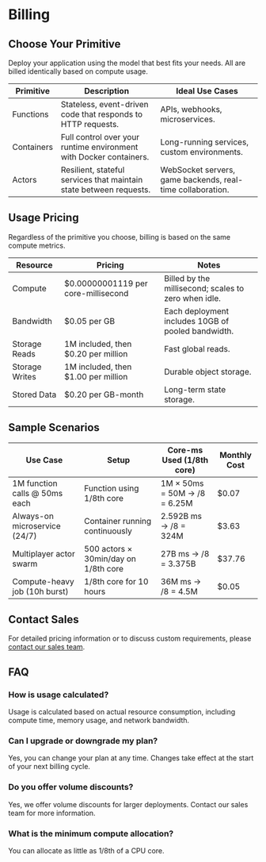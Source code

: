 # Billing

## Choose Your Primitive

Deploy your application using the model that best fits your needs. All are billed identically based on compute usage.

| Primitive   | Description                                                      | Ideal Use Cases                                         |
|-------------|------------------------------------------------------------------|---------------------------------------------------------|
| Functions   | Stateless, event-driven code that responds to HTTP requests.     | APIs, webhooks, microservices.                          |
| Containers  | Full control over your runtime environment with Docker containers.| Long-running services, custom environments.             |
| Actors      | Resilient, stateful services that maintain state between requests.| WebSocket servers, game backends, real-time collaboration. |


## Usage Pricing

Regardless of the primitive you choose, billing is based on the same compute metrics.

| Resource        | Pricing                              | Notes                                                      |
|-----------------|--------------------------------------|------------------------------------------------------------|
| Compute         | $0.00000001119 per core-millisecond      | Billed by the millisecond; scales to zero when idle.        |
| Bandwidth       | $0.05 per GB                         | Each deployment includes 10GB of pooled bandwidth.          |
| Storage Reads   | 1M included, then $0.20 per million  | Fast global reads.                                         |
| Storage Writes  | 1M included, then $1.00 per million  | Durable object storage.                                    |
| Stored Data     | $0.20 per GB-month                   | Long-term state storage.                                   |

## Sample Scenarios

| Use Case                              | Setup                        | Core-ms Used (1/8th core) | Monthly Cost |
|----------------------------------------|------------------------------|---------------------------|--------------|
| 1M function calls @ 50ms each          | Function using 1/8th core    | 1M × 50ms = 50M → /8 = 6.25M | $0.07       |
| Always-on microservice (24/7)          | Container running continuously | 2.592B ms → /8 = 324M    | $3.63       |
| Multiplayer actor swarm                | 500 actors × 30min/day on 1/8th core | 27B ms → /8 = 3.375B | $37.76      |
| Compute-heavy job (10h burst)          | 1/8th core for 10 hours      | 36M ms → /8 = 4.5M        | $0.05       |

## Contact Sales

For detailed pricing information or to discuss custom requirements, please [contact our sales team](/sales).

## FAQ

### How is usage calculated?
Usage is calculated based on actual resource consumption, including compute time, memory usage, and network bandwidth.

### Can I upgrade or downgrade my plan?
Yes, you can change your plan at any time. Changes take effect at the start of your next billing cycle.

### Do you offer volume discounts?
Yes, we offer volume discounts for larger deployments. Contact our sales team for more information.

### What is the minimum compute allocation?
You can allocate as little as 1/8th of a CPU core.